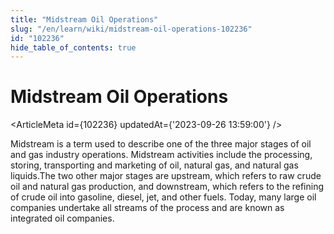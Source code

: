 ```yaml
---
title: "Midstream Oil Operations"
slug: "/en/learn/wiki/midstream-oil-operations-102236"
id: "102236"
hide_table_of_contents: true
---
```



# Midstream Oil Operations

<ArticleMeta id={102236} updatedAt={'2023-09-26 13:59:00'} />
<div className='border-solid border-b border-t-0 my-4 border-[var(--ifm-color-gray-300)]' />

Midstream is a term used to describe one of the three major stages of oil and gas industry operations. Midstream activities include the processing, storing, transporting and marketing of oil, natural gas, and natural gas liquids.The two other major stages are upstream, which refers to raw crude oil and natural gas production, and downstream, which refers to the refining of crude oil into gasoline, diesel, jet, and other fuels. Today, many large oil companies undertake all streams of the process and are known as integrated oil companies.
